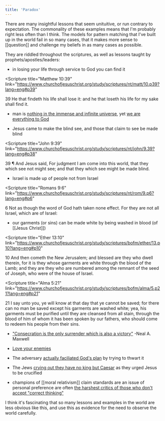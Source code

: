```yaml
---
title: 'Paradox'
---
```


There are many insightful lessons that seem unituitive, or run contrary to expectation. The commonality of these examples means that I'm probably right less often than I think. The models for pattern matching that I've built up in the world fail in so many cases, that it makes more sense to [[question]] and challenge my beliefs in as many cases as possible.

They are riddled throughout the scriptures, as well as lessons taught by prophets/apostles/leaders:

- in losing your life through service to God you can find it

<Scripture
  title="Matthew 10:39"
  link="https://www.churchofjesuschrist.org/study/scriptures/nt/matt/10.p39?lang=eng#p39"
>
  39 He that findeth his life shall lose it: and he that loseth his life for my sake shall find it.
</Scripture>

- man is [nothing in the immense and infinite universe](https://www.churchofjesuschrist.org/study/ensign/2014/06/young-adults/follow-the-path-of-happiness.p16?lang=eng), yet [we are everything to God](https://www.churchofjesuschrist.org/study/ensign/2011/11/saturday-morning-session/you-matter-to-him.p13?lang=eng)

- Jesus came to make the blind see, and those that claim to see be made blind

<Scripture
  title="John 9:39"
  link="https://www.churchofjesuschrist.org/study/scriptures/nt/john/9.39?lang=eng#p38"
>
  39 ¶ And Jesus said, For judgment I am come into this world, that they which see not might see;
  and that they which see might be made blind.
</Scripture>

- Israel is made up of people not from Israel

<Scripture
  title="Romans 9:6"
  link="https://www.churchofjesuschrist.org/study/scriptures/nt/rom/9.p6?lang=eng#p6"
>
  6 Not as though the word of God hath taken none effect. For they are not all Israel, which are of
  Israel:
</Scripture>

- our garments (or sins) can be made white by being washed in blood (of [[Jesus Christ]])

<Scripture
  title="Ether 13:10"
  link="https://www.churchofjesuschrist.org/study/scriptures/bofm/ether/13.p10?lang=eng#p10"
>
  10 And then cometh the New Jerusalem; and blessed are they who dwell therein, for it is they whose
  garments are white through the blood of the Lamb; and they are they who are numbered among the
  remnant of the seed of Joseph, who were of the house of Israel.
</Scripture>

<Scripture
  title="Alma 5:21"
  link="https://www.churchofjesuschrist.org/study/scriptures/bofm/alma/5.p21?lang=eng#p21"
>
  21 I say unto you, ye will know at that day that ye cannot be saved; for there can no man be saved
  except his garments are washed white; yea, his garments must be purified until they are cleansed
  from all stain, through the blood of him of whom it has been spoken by our fathers, who should
  come to redeem his people from their sins.
</Scripture>

- ["Consecration is the only surrender which is also a victory"](https://www.churchofjesuschrist.org/study/general-conference/1992/10/settle-this-in-your-hearts.p22?lang=eng) -Neal A. Maxwell

- [Love your enemies](https://www.churchofjesuschrist.org/study/scriptures/nt/matt/5.p44?lang=eng#p44)

- The adversary [actually faciliated God's plan](https://www.churchofjesuschrist.org/study/general-conference/2016/04/opposition-in-all-things.p13?lang=eng) by trying to thwart it

- The Jews [crying out they have no king but Caesar](https://www.churchofjesuschrist.org/study/scriptures/nt/john/19.p15?lang=eng#p15) as they urged Jesus to be crucified

- champions of [[moral relativism]] claim standards are an issue of personal preference are often [the harshest critics of those who don't accept "correct thinking"](https://www.churchofjesuschrist.org/study/general-conference/2017/04/the-voice-of-warning.p27?lang=eng)

I think it's fascinating that so many lessons and examples in the world are less obvious like this, and use this as evidence for the need to observe the world carefully.
